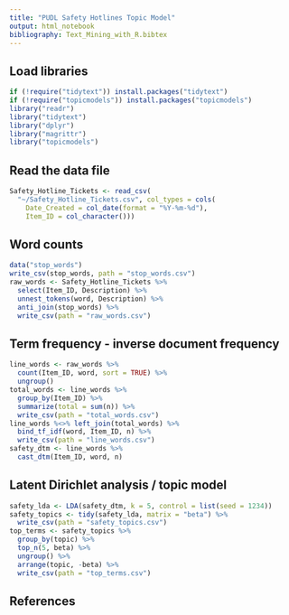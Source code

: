 ```yaml
---
title: "PUDL Safety Hotlines Topic Model"
output: html_notebook
bibliography: Text_Mining_with_R.bibtex
---
```


## Load libraries
```r
if (!require("tidytext")) install.packages("tidytext")
if (!require("topicmodels")) install.packages("topicmodels")
library("readr")
library("tidytext")
library("dplyr")
library("magrittr")
library("topicmodels")
```

## Read the data file
```r
Safety_Hotline_Tickets <- read_csv(
  "~/Safety_Hotline_Tickets.csv", col_types = cols(
    Date_Created = col_date(format = "%Y-%m-%d"),
    Item_ID = col_character()))
```

## Word counts
```r
data("stop_words")
write_csv(stop_words, path = "stop_words.csv")
raw_words <- Safety_Hotline_Tickets %>% 
  select(Item_ID, Description) %>% 
  unnest_tokens(word, Description) %>% 
  anti_join(stop_words) %>% 
  write_csv(path = "raw_words.csv")
```

## Term frequency - inverse document frequency
```r
line_words <- raw_words %>% 
  count(Item_ID, word, sort = TRUE) %>% 
  ungroup()
total_words <- line_words %>% 
  group_by(Item_ID) %>% 
  summarize(total = sum(n)) %>% 
  write_csv(path = "total_words.csv")
line_words %<>% left_join(total_words) %>% 
  bind_tf_idf(word, Item_ID, n) %>% 
  write_csv(path = "line_words.csv")
safety_dtm <- line_words %>% 
  cast_dtm(Item_ID, word, n)
```

## Latent Dirichlet analysis / topic model
```r
safety_lda <- LDA(safety_dtm, k = 5, control = list(seed = 1234))
safety_topics <- tidy(safety_lda, matrix = "beta") %>% 
  write_csv(path = "safety_topics.csv")
top_terms <- safety_topics %>%
  group_by(topic) %>%
  top_n(5, beta) %>%
  ungroup() %>%
  arrange(topic, -beta) %>% 
  write_csv(path = "top_terms.csv")
```

## References
